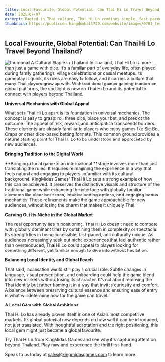 ```yaml
---
title: Local Favourite, Global Potential: Can Thai Hi Lo Travel Beyond Thailand?
date: 2025-07-07
excerpt: Rooted in Thai culture, Thai Hi Lo combines simple, fast-paced gameplay with broad appeal. KingMidas Games modernises the classic while preserving its traditional charm, making it accessible to global players. With smart localisation and positioning, this cultural staple is ready to capture attention beyond Thailand.
thumbnail: https://publiccdn.kingdomhall729.com/website/images/0701_test.jpg
---
```


## Local Favourite, Global Potential: Can Thai Hi Lo Travel Beyond Thailand?
![thumbnail](https://publiccdn.kingdomhall729.com/website/images/0701_test.jpg)
A Cultural Staple in Thailand
In Thailand, Thai Hi Lo is more than just a game with dice. It’s a familiar part of everyday life, often played during family gatherings, village celebrations or casual meetups. Its gameplay is quick, its rules are easy to follow, and it carries a culture that many Thai players grew up with. With traditional games gaining traction on global platforms, the spotlight is now on Thai Hi Lo and its potential to connect with players beyond Thailand.

**Universal Mechanics with Global Appeal**

What sets Thai Hi Lo apart is its foundation in universal mechanics. The concept is easy to grasp: roll three dice, place your bet, and predict the outcome. The appeal of risk, reward, and anticipation transcends borders. These elements are already familiar to players who enjoy games like Sic Bo, Craps or other dice-based betting formats. This common ground provides a natural starting point for Thai Hi Lo to be understood and appreciated by new audiences.

**Bringing Tradition to the Digital World**

**Bringing a local game to an international **stage involves more than just translating the rules. It requires reimagining the experience in a way that feels natural and engaging to players unfamiliar with its cultural background. KingMidas Games’ Thai Hi Lo sets a strong example of how this can be achieved. It preserves the distinctive visuals and structure of the traditional game while enhancing the interface with globally familiar elements like clear bet zones, intuitive betting options, and engaging bonus mechanics. These refinements make the game approachable for new audiences, without losing the charm that makes it uniquely Thai.

**Carving Out Its Niche in the Global Market**

The real opportunity lies in positioning. Thai Hi Lo doesn’t need to compete with globally dominant titles by outshining them in complexity or spectacle. Its strength lies in being accessible, fast-paced, and culturally unique. As audiences increasingly seek out niche experiences that feel authentic rather than overproduced, Thai Hi Lo could appeal to players looking for something different, yet familiar enough to dive into without hesitation.

**Balancing Local Identity and Global Reach**

That said, localisation would still play a crucial role. Subtle changes in language, visual presentation, and onboarding could help the game blend into new markets without losing its character. It’s not about removing the Thai identity but rather framing it in a way that invites curiosity and comfort. A balance between preserving cultural essence and ensuring ease of entry is what will determine how far the game can travel.

**A Local Gem with Global Ambitions**

Thai Hi Lo has already proven itself in one of Asia’s most competitive markets. Its global potential now depends on how well it can be introduced, not just translated. With thoughtful adaptation and the right positioning, this local gem might just become a global favourite.

Try Thai Hi Lo from KingMidas Games and see why it's capturing attention beyond Thailand. Play now and experience the thrill first-hand.

Speak to us today at [sales@kingmidasgames.com](sales@kingmidasgames.com) to learn more.